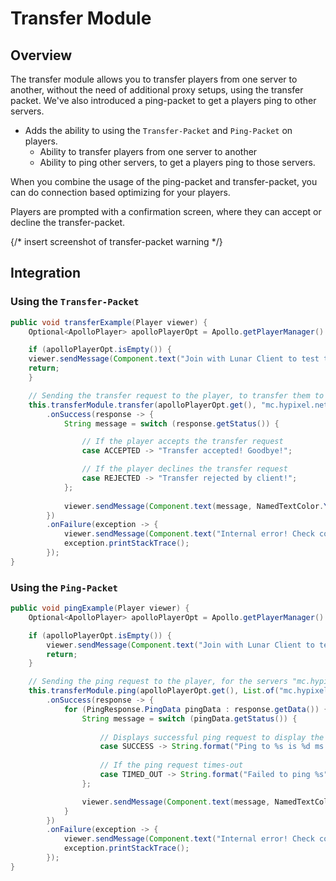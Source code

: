 
# Transfer Module

## Overview

The transfer module allows you to transfer players from one server to another, without the need of additional proxy setups, using the transfer packet. We've also introduced a ping-packet to get a players ping to other servers.

- Adds the ability to using the `Transfer-Packet` and `Ping-Packet` on players.
  - Ability to transfer players from one server to another
  - Ability to ping other servers, to get a players ping to those servers.

When you combine the usage of the ping-packet and transfer-packet, you can do connection based optimizing for your players.

<Callout type="warning">
  Players are prompted with a confirmation screen, where they can accept or decline the transfer-packet.
</Callout>

{/* insert screenshot of transfer-packet warning */}

## Integration

### Using the `Transfer-Packet`

```java
public void transferExample(Player viewer) {
    Optional<ApolloPlayer> apolloPlayerOpt = Apollo.getPlayerManager().getPlayer(viewer.getUniqueId());

    if (apolloPlayerOpt.isEmpty()) {
    viewer.sendMessage(Component.text("Join with Lunar Client to test this feature!"));
    return;
    }

    // Sending the transfer request to the player, to transfer them to "mc.hypixel.net"
    this.transferModule.transfer(apolloPlayerOpt.get(), "mc.hypixel.net")
        .onSuccess(response -> {
            String message = switch (response.getStatus()) {

                // If the player accepts the transfer request
                case ACCEPTED -> "Transfer accepted! Goodbye!";

                // If the player declines the transfer request
                case REJECTED -> "Transfer rejected by client!";
            };
    
            viewer.sendMessage(Component.text(message, NamedTextColor.YELLOW));
        })
        .onFailure(exception -> {
            viewer.sendMessage(Component.text("Internal error! Check console!"));
            exception.printStackTrace();
        });
}
```

### Using the `Ping-Packet`

```java
public void pingExample(Player viewer) {
    Optional<ApolloPlayer> apolloPlayerOpt = Apollo.getPlayerManager().getPlayer(viewer.getUniqueId());

    if (apolloPlayerOpt.isEmpty()) {
        viewer.sendMessage(Component.text("Join with Lunar Client to test this feature!"));
        return;
    }

    // Sending the ping request to the player, for the servers "mc.hypixel.net" & "minehut.com".
    this.transferModule.ping(apolloPlayerOpt.get(), List.of("mc.hypixel.net", "minehut.com"))
        .onSuccess(response -> {
            for (PingResponse.PingData pingData : response.getData()) {
                String message = switch (pingData.getStatus()) {
                    
                    // Displays successful ping request to display the server IP and the players ping to that server.
                    case SUCCESS -> String.format("Ping to %s is %d ms.", pingData.getServerIp(), pingData.getPingMillis());
                    
                    // If the ping request times-out
                    case TIMED_OUT -> String.format("Failed to ping %s", pingData.getServerIp());
                };

                viewer.sendMessage(Component.text(message, NamedTextColor.YELLOW));
            }
        })
        .onFailure(exception -> {
            viewer.sendMessage(Component.text("Internal error! Check console!"));
            exception.printStackTrace();
        });
}
```
